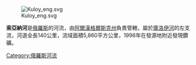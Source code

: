 {{Coord|65|53|22|N|43|28|15|E|display=title|region:RU-ARK_type:river_source:dewiki}}

[[Image:Kuloy_eng.svg|right]]

'''索亞納河'''是[[俄羅斯|俄羅斯]]的河流，由[[阿爾漢格爾斯克州|阿爾漢格爾斯克州]]負責管轄，屬於[[庫洛伊河|庫洛伊河]]的左支流，河道全長140公里，流域面積5,860平方公里，1996年在發源地附近發現鑽礦。

{{Russia-geo-stub}}
[[Category:俄羅斯河流|Category:俄羅斯河流]]